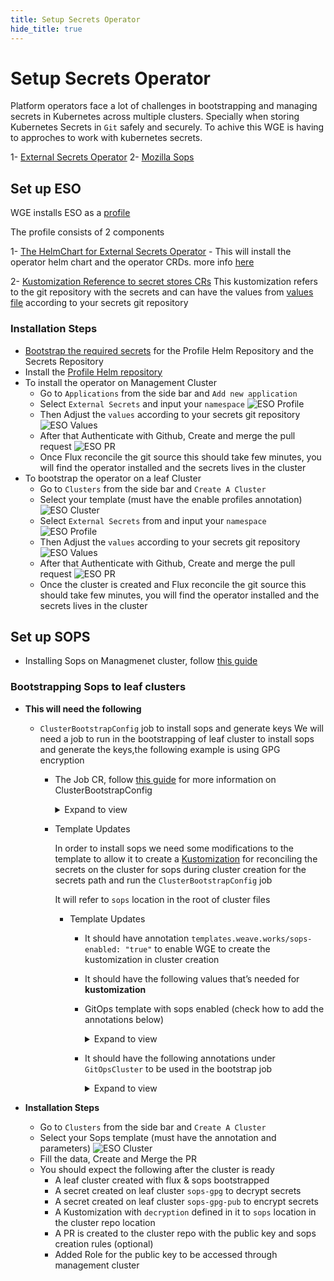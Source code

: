 ```yaml
---
title: Setup Secrets Operator
hide_title: true
---
```


# Setup Secrets Operator

Platform operators face a lot of challenges in bootstrapping and managing secrets in Kubernetes across multiple clusters. 
Specially when storing Kubernetes Secrets in `Git` safely and securely.
To achive this WGE is having to approches to work with kubernetes secrets.

1- [External Secrets Operator](https://external-secrets.io/v0.8.1/)
2- [Mozilla Sops](https://fluxcd.io/flux/guides/mozilla-sops/)

## Set up ESO

WGE installs ESO as a [profile](https://github.com/weaveworks/profiles-catalog/tree/main/charts/external-secrets)

The profile consists of 2 components

1- [The HelmChart for External Secrets Operator](https://github.com/weaveworks/profiles-catalog/blob/main/charts/external-secrets/Chart.yaml)
    - This will install the operator helm chart and the operator CRDs. more info [here](https://external-secrets.io/v0.8.1/examples/gitops-using-fluxcd/)

2- [Kustomization Reference to secret stores CRs](https://github.com/weaveworks/profiles-catalog/blob/main/charts/external-secrets/templates/secret-stores-kustomization.yaml)
    This kustomization refers to the git repository with the secrets and can have the values from [values file](https://github.com/weaveworks/profiles-catalog/blob/main/charts/external-secrets/values.yaml) according to your secrets git repository

### Installation Steps

- [Bootstrap the required secrets](/secrets/bootstraping-secrets.mdx) for the Profile Helm Repository and the Secrets Repository
- Install the [Profile Helm repository](https://docs.gitops.weave.works/docs/gitops-templates/cli/#profiles)
- To install the operator on Management Cluster
    - Go to `Applications` from the side bar and `Add new application`
    - Select `External Secrets` and input your `namespace`
        ![ESO Profile](./imgs/eso1.jpg)
    - Then Adjust the `values` according to your secrets git repository
        ![ESO Values](./imgs/eso2.jpg)
    - After that Authenticate with Github, Create and merge the pull request
        ![ESO PR](./imgs/eso3.jpg)
    - Once Flux reconcile the git source this should take few minutes, you will find the operator installed and the secrets lives in the cluster
- To bootstrap the operator on a leaf Cluster
    - Go to `Clusters` from the side bar and `Create A Cluster`
    - Select your template (must have the enable profiles annotation)
        ![ESO Cluster](./imgs/eso5.jpg)
    - Select `External Secrets` from and input your `namespace`
        ![ESO Profile](./imgs/eso4.jpg)
    - Then Adjust the `values` according to your secrets git repository
        ![ESO Values](./imgs/eso2.jpg)
    - After that Authenticate with Github, Create and merge the pull request
        ![ESO PR](./imgs/eso3.jpg)
    - Once the cluster is created and Flux reconcile the git source this should take few minutes, you will find the operator installed and the secrets lives in the cluster


## Set up SOPS

- Installing Sops on Managmenet cluster, follow [this guide](/secrets/setup-sops.mdx)

### Bootstrapping Sops to leaf clusters

- **This will need the following**
    - `ClusterBootstrapConfig` job to install sops and generate keys
        We will need a job to run in the bootstrapping of leaf cluster to install sops and generate the keys,the following example is using GPG encryption
        
        - The Job CR, follow [this guide](/cluster-management/getting-started/#add-a-cluster-bootstrap-config) for more information on ClusterBootstrapConfig

            <details><summary>Expand to view </summary>
            ```yaml
                apiVersion: capi.weave.works/v1alpha1
                kind: ClusterBootstrapConfig
                metadata:
                name: flux-installation
                namespace: default
                spec:
                clusterSelector:
                    matchLabels:
                    weave.works/flux: "bootstrap"
                jobTemplate:
                    generateName: "run-gitops-flux-{{ .ObjectMeta.Name }}"
                    spec:
                    initContainers:
                        - image: ghcr.io/fluxcd/flux-cli:v0.35.0
                        imagePullPolicy: Always
                        name: flux-bootstrap
                        resources: {}
                        volumeMounts:
                            - name: kubeconfig
                            mountPath: "/etc/gitops"
                            readOnly: true
                        args:
                            [
                            "bootstrap",
                            "github",
                            "--kubeconfig=/etc/gitops/value",
                            "--owner=<github-user>", # to be changed
                            "--repository=<github-repository>", # to be changed
                            "--path=./clusters/{{ .ObjectMeta.Namespace }}/{{ .ObjectMeta.Name }}",
                            ]
                        envFrom:
                            - secretRef:
                                name: my-pat # github token secret for flux: see https://docs.gitops.weave.works/docs/cluster-management/getting-started/
                        env:
                            - name: EXP_CLUSTER_RESOURCE_SET
                            value: "true"
                    containers:
                        - image: <image>:<tag> # build docker image
                        imagePullPolicy: Always
                        name: sops-bootstrap
                        resources: {}
                        volumeMounts:
                            - name: kubeconfig
                            mountPath: "/etc/gitops"
                            readOnly: true
                        command: ["bash", "/root/entrypoint.sh"]
                        envFrom:
                            - secretRef:
                                name: my-pat # github token secret for flux: see https://docs.gitops.weave.works/docs/cluster-management/getting-started/
                        env:
                            - name: KEY_NAME  
                            value: '{{ annotation "weave.works/sops-key-name" }}'
                            - name: KEY_COMMENT  
                            value: '{{ annotation "weave.works/sops-key-comment" }}'
                            - name: SOPS_SECRET_REF 
                            value: '{{ annotation "weave.works/sops-secret-ref" }}'
                            - name: SOPS_SECRET_REF_NAMESPACE
                            value: '{{ annotation "weave.works/sops-secret-ref-namespace" }}'
                            - name: PUSH_TO_GIT
                            value: '{{ annotation "weave.works/sops-push-to-git" }}'
                            - name: CLUSTER_NAME
                            value: "{{ .ObjectMeta.Name }}"
                            - name: CLUSTER_NAMESPACE
                            value: "{{ .ObjectMeta.Namespace }}"
                    restartPolicy: Never
                    volumes:
                        - name: kubeconfig
                        secret:
                            secretName: "{{ .ObjectMeta.Name }}-kubeconfig"
            ```

            </details>

        - Template Updates

            In order to install sops we need some modifications to the template to allow it to create a [Kustomization](https://fluxcd.io/flux/guides/mozilla-sops/#configure-in-cluster-secrets-decryption) for reconciling the secrets on the cluster for sops during cluster creation for the secrets path and run the `ClusterBootstrapConfig` job

            It will refer to `sops` location in the root of cluster files

            - Template Updates
                - It should have annotation `templates.weave.works/sops-enabled: "true"` to enable WGE to create the kustomization in cluster creation
                - It should have the following values that’s needed for **kustomization**

                - GitOps template with sops enabled (check how to add the annotations below)

                    <details><summary>Expand to view </summary>
                    ```yaml
                        - name: SOPS_KUSTOMIZATION_NAME
                        required: true
                        description: Define sops kustomization name - default directory in sops in cluster root path. (my-secrets)
                        - name: SOPS_SECRET_REF
                        required: true
                        description: Define sops secret reference name - should be added to cluster bootstrap job aswell. (sops-gpg)
                        - name: SOPS_SECRET_REF_NAMESPACE
                        required: true
                        description: Define sops secret reference namespace - should be added to cluster bootstrap job aswell. (flux-system)
                        - name: SOPS_PUSH_TO_GIT
                        required: true
                        description: Define if you want to push the public key to the git repo, expected values (true, false)
                        - name: SOPS_KEY_NAME
                        required: true
                        description: sops key name used to generate keys (test.yourdomain.com)
                        - name: SOPS_KEY_COMMENT
                        required: true
                        description: sops key comment used to generate keys (sops secret comment)
                    ```        
                    </details>

                - It should have the following annotations under `GitOpsCluster` to be used in the bootstrap job

                    <details><summary>Expand to view </summary>
                    ```yaml
                        # annotation to hold the kustomization values for cluster bootstrap job
                        weave.works/sops-kustomization: "${SOPS_KUSTOMIZATION_NAME}"
                        weave.works/sops-secret-ref: "${SOPS_SECRET_REF}"
                        weave.works/sops-secret-ref-namespace: "${SOPS_SECRET_REF_NAMESPACE}"
                        weave.works/sops-push-to-git: "${SOPS_PUSH_TO_GIT}"
                        weave.works/sops-key-name: "${SOPS_KEY_NAME}"
                        weave.works/sops-key-comment: "${SOPS_KEY_COMMENT}"
                    ```
                    </details>

- **Installation Steps**
    - Go to `Clusters` from the side bar and `Create A Cluster`
    - Select your Sops template (must have the annotation and parameters)
        ![ESO Cluster](./imgs/sops1.jpg)
    - Fill the data, Create and Merge the PR
    - You should expect the following after the cluster is ready
      - A leaf cluster created with flux & sops bootstrapped
      - A secret created on leaf cluster `sops-gpg` to decrypt secrets
      - A secret created on leaf cluster `sops-gpg-pub` to encrypt secrets
      - A Kustomization with `decryption` defined in it to `sops` location in the cluster repo location
      - A PR is created to the cluster repo with the public key and sops creation rules (optional)
      - Added Role for the public key to be accessed through management cluster
